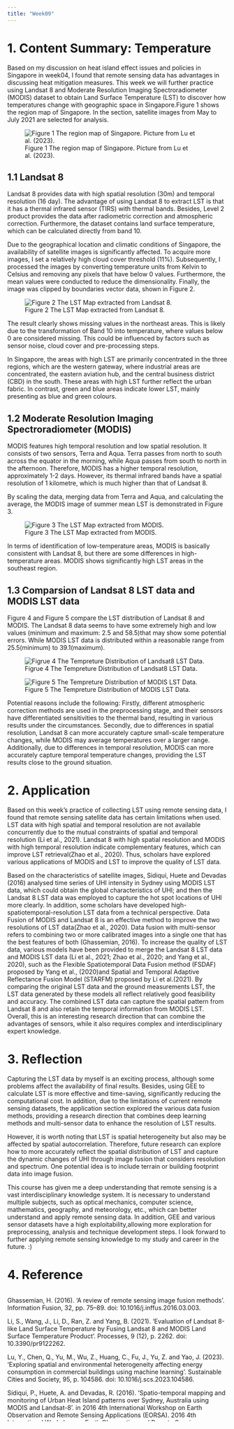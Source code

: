 ```yaml
---
title: "Week09"
---
```


# 1. Content Summary: Temperature {.unnumbered}

Based on my discussion on heat island effect issues and policies in Singapore in week04, I found that remote sensing data has advantages in discussing heat mitigation measures. This week we will further practice using Landsat 8 and Moderate Resolution Imaging Spectroradiometer (MODIS) dataset to obtain Land Surface Temperature (LST) to discover how temperatures change with geographic space in Singapore.Figure 1 shows the region map of Singapore. In the section, satellite images from May to July 2021 are selected for analysis.

![Figure 1 The region map of Singapore. Picture from Lu et al. (2023).](source/week09/Figure%201.jpg)

## 1.1 Landsat 8 {.unnumbered}

Landsat 8 provides data with high spatial resolution (30m) and temporal resolution (16 day). The advantage of using Landsat 8 to extract LST is that it has a thermal infrared sensor (TIRS) with thermal bands. Besides, Level 2 product provides the data after radiometric correction and atmospheric correction. Furthermore, the dataset contains land surface temperature, which can be calculated directly from band 10.

Due to the geographical location and climatic conditions of Singapore, the availability of satellite images is significantly affected. To acquire more images, I set a relatively high cloud cover threshold (11%). Subsequently, I processed the images by converting temperature units from Kelvin to Celsius and removing any pixels that have below 0 values. Furthermore, the mean values were conducted to reduce the dimensionality. Finally, the image was clipped by boundaries vector data, shown in Figure 2.

![Figure 2 The LST Map extracted from Landsat 8.](source/week09/Figure%202.png)

The result clearly shows missing values in the northeast areas. This is likely due to the transformation of Band 10 into temperature, where values below 0 are considered missing. This could be influenced by factors such as sensor noise, cloud cover and pre-processing steps.

In Singapore, the areas with high LST are primarily concentrated in the three regions, which are the western gateway, where industrial areas are concentrated, the eastern aviation hub, and the central business district (CBD) in the south. These areas with high LST further reflect the urban fabric. In contrast, green and blue areas indicate lower LST, mainly presenting as blue and green colours.

## 1.2 Moderate Resolution Imaging Spectroradiometer (MODIS) {.unnumbered}

MODIS features high temporal resolution and low spatial resolution. It consists of two sensors, Terra and Aqua. Terra passes from north to south across the equator in the morning, while Aqua passes from south to north in the afternoon. Therefore, MODIS has a higher temporal resolution, approximately 1-2 days. However, its thermal infrared bands have a spatial resolution of 1 kilometre, which is much higher than that of Landsat 8.

By scaling the data, merging data from Terra and Aqua, and calculating the average, the MODIS image of summer mean LST is demonstrated in Figure 3.

![Figure 3 The LST Map extracted from MODIS.](source/week09/Figure%203.png)

In terms of identification of low-temperature areas, MODIS is basically consistent with Landsat 8, but there are some differences in high-temperature areas. MODIS shows significantly high LST areas in the southeast region.

## 1.3 Comparsion of Landsat 8 LST data and MODIS LST data {.unnumbered}

Figure 4 and Figure 5 compare the LST distribution of Landsat 8 and MODIS. The Landsat 8 data seems to have some extremely high and low values (minimum and maximum: 2.5 and 58.5)that may show some potential errors. While MODIS LST data is distributed within a reasonable range from 25.5(minimum) to 39.1(maximum).

![Figrue 4 The Tempreture Distribution of Landsat8 LST Data.](source/week09/1.png)

![Figure 5 The Tempreture Distribution of MODIS LST Data.](source/week09/2.png)

Potential reasons include the following: Firstly, different atmospheric correction methods are used in the preprocessing stage, and their sensors have differentiated sensitivities to the thermal band, resulting in various results under the circumstances. Secondly, due to differences in spatial resolution, Landsat 8 can more accurately capture small-scale temperature changes, while MODIS may average temperatures over a larger range. Additionally, due to differences in temporal resolution, MODIS can more accurately capture temporal temperature changes, providing the LST results close to the ground situation.

# 2. Application {.unnumbered}

Based on this week's practice of collecting LST using remote sensing data, I found that remote sensing satellite data has certain limitations when used. LST data with high spatial and temporal resolution are not available concurrently due to the mutual constraints of spatial and temporal resolution (Li et al., 2021). Landsat 8 with high spatial resolution and MODIS with high temporal resolution indicate complementary features, which can improve LST retrieval(Zhao et al., 2020). Thus, scholars have explored various applications of MODIS and LST to improve the quality of LST data.

Based on the characteristics of satellite images, Sidiqui, Huete and Devadas (2016) analysed time series of UHI intensity in Sydney using MODIS LST data, which could obtain the global characteristics of UHI; and then the Landsat 8 LST data was employed to capture the hot spot locations of UHI more clearly. In addition, some scholars have developed high-spatiotemporal-resolution LST data from a technical perspective. Data Fusion of MODIS and Landsat 8 is an effective method to improve the two resolutions of LST data(Zhao et al., 2020). Data fusion with multi-sensor refers to combining two or more calibrated images into a single one that has the best features of both (Ghassemian, 2016). To increase the quality of LST data, various models have been provided to merge the Landsat 8 LST data and MODIS LST data (Li et al., 2021; Zhao et al., 2020; and Yang et al., 2020), such as the Flexible Spatiotemporal Data Fusion method (FSDAF) proposed by Yang et al., (2020)and Spatial and Temporal Adaptive Reflectance Fusion Model (STARFM) proposed by Li et al.(2021). By comparing the original LST data and the ground measurements LST, the LST data generated by these models all reflect relatively good feasibility and accuracy. The combined LST data can capture the spatial pattern from Landsat 8 and also retain the temporal information from MODIS LST. Overall, this is an interesting research direction that can combine the advantages of sensors, while it also requires complex and interdisciplinary expert knowledge.

# 3. Reflection {.unnumbered}

Capturing the LST data by myself is an exciting process, although some problems affect the availability of final results. Besides, using GEE to calculate LST is more effective and time-saving, significantly reducing the computational cost. In addition, due to the limitations of current remote sensing datasets, the application section explored the various data fusion methods, providing a research direction that combines deep learning methods and multi-sensor data to enhance the resolution of LST results. 

However, it is worth noting that LST is spatial heterogeneity but also may be affected by spatial autocorrelation. Therefore, future research can explore how to more accurately reflect the spatial distribution of LST and capture the dynamic changes of UHI through image fusion that considers resolution and spectrum. One potential idea is to include terrain or building footprint data into image fusion.

This course has given me a deep understanding that remote sensing is a vast interdisciplinary knowledge system. It is necessary to understand multiple subjects, such as optical mechanics, computer science, mathematics, geography, and meteorology, etc., which can better understand and apply remote sensing data. In addition,  GEE and various sensor datasets have a high exploitability,allowing more exploration for preprocessing, analysis and technique development steps. I look forward to further applying remote sensing knowledge to my study and career in the future. :)


# 4. Reference {.unnumbered}

::: {style="overflow-y: scroll; height: 300px;"}
Ghassemian, H. (2016). 'A review of remote sensing image fusion methods'. Information Fusion, 32, pp. 75--89. doi: 10.1016/j.inffus.2016.03.003.

Li, S., Wang, J., Li, D., Ran, Z. and Yang, B. (2021). 'Evaluation of Landsat 8-like Land Surface Temperature by Fusing Landsat 8 and MODIS Land Surface Temperature Product'. Processes, 9 (12), p. 2262. doi: 10.3390/pr9122262.

Lu, Y., Chen, Q., Yu, M., Wu, Z., Huang, C., Fu, J., Yu, Z. and Yao, J. (2023). 'Exploring spatial and environmental heterogeneity affecting energy consumption in commercial buildings using machine learning'. Sustainable Cities and Society, 95, p. 104586. doi: 10.1016/j.scs.2023.104586.

Sidiqui, P., Huete, A. and Devadas, R. (2016). 'Spatio-temporal mapping and monitoring of Urban Heat Island patterns over Sydney, Australia using MODIS and Landsat-8'. in 2016 4th International Workshop on Earth Observation and Remote Sensing Applications (EORSA). 2016 4th International Workshop on Earth Observation and Remote Sensing Applications (EORSA), Guangzhou, China: IEEE, pp. 217--221. doi: 10.1109/EORSA.2016.7552800.

Yang, H., Xi, C., Zhao, X., Mao, P., Wang, Z., Shi, Y., He, T. and Li, Z. (2020). 'Measuring the Urban Land Surface Temperature Variations Under Zhengzhou City Expansion Using Landsat-Like Data'. Remote Sensing, 12 (5), p. 801. doi: 10.3390/rs12050801.

Zhao, G., Zhang, Y., Tan, J., Li, C. and Ren, Y. (2020). 'A Data Fusion Modeling Framework for Retrieval of Land Surface Temperature from Landsat-8 and MODIS Data'. Sensors, 20 (15), p. 4337. doi: 10.3390/s20154337.
:::
